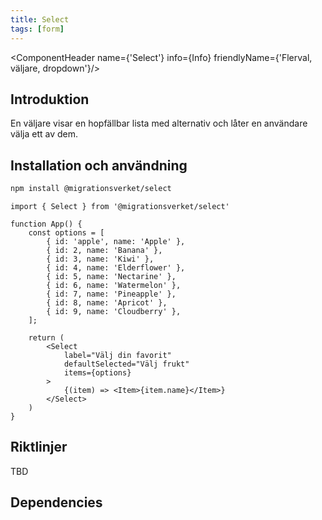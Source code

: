 ```yaml
---
title: Select
tags: [form]
---
```


<ComponentHeader name={'Select'} info={Info} friendlyName={'Flerval, väljare, dropdown'}/>

## Introduktion

En väljare visar en hopfällbar lista med alternativ och låter en användare välja ett av dem.


## Installation och användning

```bash npm2yarn
npm install @migrationsverket/select
```

```tsx
import { Select } from '@migrationsverket/select'
```

```tsx live
function App() {
    const options = [
        { id: 'apple', name: 'Apple' },
        { id: 2, name: 'Banana' },
        { id: 3, name: 'Kiwi' },
        { id: 4, name: 'Elderflower' },
        { id: 5, name: 'Nectarine' },
        { id: 6, name: 'Watermelon' },
        { id: 7, name: 'Pineapple' },
        { id: 8, name: 'Apricot' },
        { id: 9, name: 'Cloudberry' },
    ];

    return (
        <Select
            label="Välj din favorit"
            defaultSelected="Välj frukt"
            items={options}
        >
            {(item) => <Item>{item.name}</Item>}
        </Select>
    )
}
```

## Riktlinjer
TBD

## Dependencies

<ComponentFooter info={Info}/>
